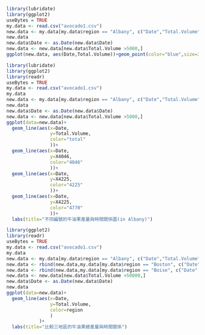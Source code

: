 ```r
library(lubridate)
library(ggplot2)
useBytes = TRUE
my.data <- read.csv("avocado1.csv")
new.data <- my.data[my.data$region == "Albany", c("Date","Total.Volume","AveragePrice","X4046","X4225","X4770","region")]
new.data
new.data$Date <- as.Date(new.data$Date)
new.data <- new.data[new.data$Total.Volume >5000,]
ggplot(new.data, aes(Date,Total.Volume))+geom_point(color="blue",size=3, pch=18) + labs(title="牛油果總產量與時間關係圖(in Albany)")
```





```r
library(lubridate)
library(ggplot2)
library(readr)
useBytes = TRUE
my.data <- read.csv("avocado1.csv")
my.data
new.data <- my.data[my.data$region == "Albany", c("Date","Total.Volume","AveragePrice","X4046","X4225","X4770","region")]
new.data
new.data$Date <- as.Date(new.data$Date)
new.data <- new.data[new.data$Total.Volume >5000,]
ggplot(data=new.data)+
  geom_line(aes(x=Date,
                y=Total.Volume,
                color="total"
                ))+
  geom_line(aes(x=Date,
                y=X4046,
                color="4046"
                ))+
  geom_line(aes(x=Date,
                y=X4225,
                color="4225"
                ))+
  geom_line(aes(x=Date,
                y=X4225,
                color="4770"
                ))+
  labs(title="不同編號的牛油果產量與時間關係圖(in Albany)")
```






```r
library(ggplot2)
library(readr)
useBytes = TRUE
my.data <- read.csv("avocado1.csv")
my.data
new.data <- my.data[my.data$region == "Albany", c("Date","Total.Volume","AveragePrice","X4046","X4225","X4770","region")]
new.data <- rbind(new.data,my.data[my.data$region == "Boston", c("Date","Total.Volume","AveragePrice","X4046","X4225","X4770","region")])
new.data <- rbind(new.data,my.data[my.data$region == "Boise", c("Date","Total.Volume","AveragePrice","X4046","X4225","X4770","region")])
new.data <- new.data[new.data$Total.Volume >50000,]
new.data$Date <- as.Date(new.data$Date)
new.data
ggplot(data=new.data)+
  geom_line(aes(x=Date,
                y=Total.Volume,
                color=region
                )
            )+
  labs(title="比較三地區的牛油果總產量與時間關係")
```
